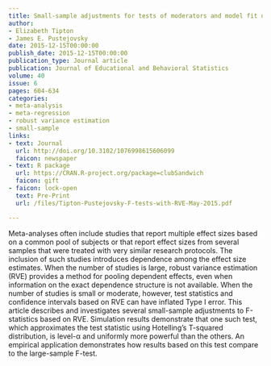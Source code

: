```yaml
---
title: Small-sample adjustments for tests of moderators and model fit using robust variance estimation in meta-regression
author:
- Elizabeth Tipton
- James E. Pustejovsky
date: 2015-12-15T00:00:00
publish_date: 2015-12-15T00:00:00
publication_type: Journal article
publication: Journal of Educational and Behavioral Statistics 
volume: 40
issue: 6
pages: 604-634
categories:
- meta-analysis
- meta-regression
- robust variance estimation
- small-sample
links:
- text: Journal
  url: http://doi.org/10.3102/1076998615606099
  faicon: newspaper
- text: R package
  url: https://CRAN.R-project.org/package=clubSandwich
  faicon: gift
- faicon: lock-open
  text: Pre-Print
  url: /files/Tipton-Pustejovsky-F-tests-with-RVE-May-2015.pdf

---
```



Meta-analyses often include studies that report multiple effect sizes based on a common pool of subjects or that report effect sizes from several samples that were treated with very similar research protocols. The inclusion of such studies introduces dependence among the effect size estimates. When the number of studies is large, robust variance estimation (RVE) provides a method for pooling dependent effects, even when information on the exact dependence structure is not available. When the number of studies is small or moderate, however, test statistics and confidence intervals based on RVE can have inflated Type I error. This article describes and investigates several small-sample adjustments to F-statistics based on RVE. Simulation results demonstrate that one such test, which approximates the test statistic using Hotelling’s T-squared distribution, is level-α and uniformly more powerful than the others. An empirical application demonstrates how results based on this test compare to the large-sample F-test.

